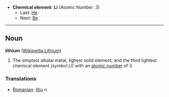 *'''Chemical element''': '''Li''' (Atomic Number: 3)
**Last: [[Helium|He]]
**Next: [[Beryllium|Be]]
----
== Noun ==
'''lithium''' ([[en:Lithium|Wikipedia:Lithium]])

# The simplest alkalai metal, lighest solid element, and the third lightest chemical element ''(symbol LI)'' with an [[atomic number]] of 3.

===Translations===
*[[Romanian]]: [[litiu]] ''n''
